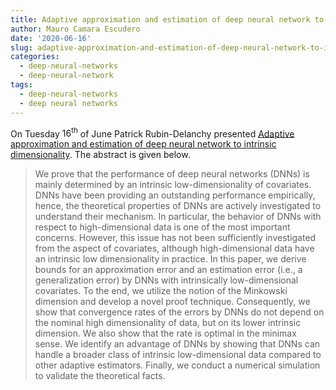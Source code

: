 ```yaml
---
title: Adaptive approximation and estimation of deep neural network to intrinsic dimensionality
author: Mauro Camara Escudero
date: '2020-06-16'
slug: adaptive-approximation-and-estimation-of-deep-neural-network-to-intrinsic-dimensionality
categories:
  - deep-neural-networks
  - deep-neural-network
tags:
  - deep-neural-networks
  - deep neural networks
---
```


On Tuesday $16^{\text{th}}$ of June Patrick Rubin-Delanchy presented [Adaptive approximation and estimation of deep neural network to intrinsic dimensionality](https://arxiv.org/abs/1907.02177). The abstract is given below.

> We prove that the performance of deep neural networks (DNNs) is mainly determined by
an intrinsic low-dimensionality of covariates. DNNs have been providing an outstanding performance
empirically, hence, the theoretical properties of DNNs are actively investigated to understand their
mechanism. In particular, the behavior of DNNs with respect to high-dimensional data is one of the
most important concerns. However, this issue has not been sufficiently investigated from the aspect
of covariates, although high-dimensional data have an intrinsic low dimensionality in practice. In this
paper, we derive bounds for an approximation error and an estimation error (i.e., a generalization
error) by DNNs with intrinsically low-dimensional covariates. To the end, we utilize the notion of the
Minkowski dimension and develop a novel proof technique. Consequently, we show that convergence
rates of the errors by DNNs do not depend on the nominal high dimensionality of data, but on its
lower intrinsic dimension. We also show that the rate is optimal in the minimax sense. We identify
an advantage of DNNs by showing that DNNs can handle a broader class of intrinsic low-dimensional
data compared to other adaptive estimators. Finally, we conduct a numerical simulation to validate
the theoretical facts.



